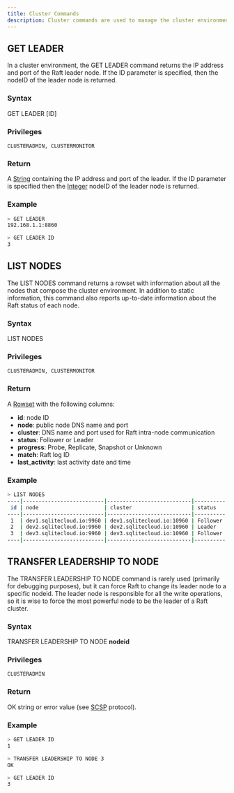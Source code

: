 ```yaml
---
title: Cluster Commands
description: Cluster commands are used to manage the cluster environment, such as listing nodes, getting the leader node, and transferring leadership to a specific node.
---
```

## GET LEADER
In a cluster environment, the GET LEADER command returns the IP address and port of the Raft leader node. If the ID parameter is specified, then the nodeID of the leader node is returned.

### Syntax

GET LEADER [ID]

### Privileges

```
CLUSTERADMIN, CLUSTERMONITOR
```

### Return

A [String](https://github.com/sqlitecloud/sdk/blob/master/PROTOCOL.md) containing the IP address and port of the leader.
If the ID parameter is specified then the [Integer](https://github.com/sqlitecloud/sdk/blob/master/PROTOCOL.md) nodeID of the leader node is returned.

### Example

```bash
> GET LEADER
192.168.1.1:8860

> GET LEADER ID
3
```

## LIST NODES

The LIST NODES command returns a rowset with information about all the nodes that compose the cluster environment. In addition to static information, this command also reports up-to-date information about the Raft status of each node.

### Syntax

LIST NODES

### Privileges

```
CLUSTERADMIN, CLUSTERMONITOR
```

### Return

A [Rowset](https://github.com/sqlitecloud/sdk/blob/master/PROTOCOL.md) with the following columns:
* **id**: node ID
* **node**: public node DNS name and port
* **cluster**: DNS name and port used for Raft intra-node communication
* **status**: Follower or Leader
* **progress**: Probe, Replicate, Snapshot or Unknown
* **match**: Raft log ID
* **last_activity**: last activity date and time

### Example

```bash
> LIST NODES
----|--------------------------|---------------------------|----------|-----------|-------|---------------------|
 id | node                     | cluster                   | status   | progress  | match | last_activity       |
----|--------------------------|---------------------------|----------|-----------|-------|---------------------|
 1  | dev1.sqlitecloud.io:9960 | dev1.sqlitecloud.io:10960 | Follower | Replicate | 13463 | 2023-02-08 08:17:08 |
 2  | dev2.sqlitecloud.io:9960 | dev2.sqlitecloud.io:10960 | Leader   | Replicate | 13463 | 2023-02-08 08:17:08 |
 3  | dev3.sqlitecloud.io:9960 | dev3.sqlitecloud.io:10960 | Follower | Replicate | 13463 | 2023-02-08 08:17:08 |
----|--------------------------|---------------------------|----------|-----------|-------|---------------------|

```

## TRANSFER LEADERSHIP TO NODE

The TRANSFER LEADERSHIP TO NODE command is rarely used (primarily for debugging purposes), but it can force Raft to change its leader node to a specific nodeid. The leader node is responsible for all the write operations, so it is wise to force the most powerful node to be the leader of a Raft cluster.

### Syntax

TRANSFER LEADERSHIP TO NODE **nodeid**

### Privileges

```
CLUSTERADMIN
```

### Return

OK string or error value (see [SCSP](https://github.com/sqlitecloud/sdk/blob/master/PROTOCOL.md) protocol).

### Example

```bash
> GET LEADER ID
1

> TRANSFER LEADERSHIP TO NODE 3
OK

> GET LEADER ID
3
```

